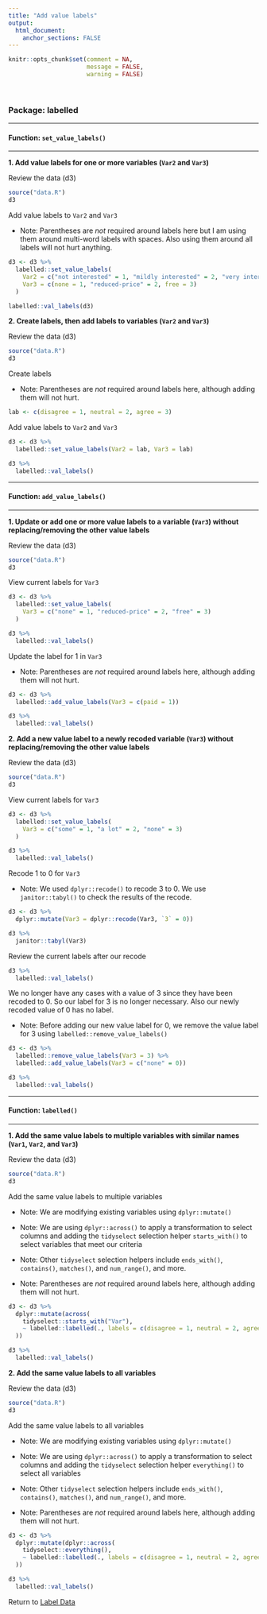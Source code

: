 ```yaml
---
title: "Add value labels"
output:
  html_document:
    anchor_sections: FALSE
---
```


```r
knitr::opts_chunk$set(comment = NA,
                      message = FALSE,
                      warning = FALSE)
```

<br>

### Package: labelled

---

#### Function: `set_value_labels()`

---

**1\. Add value labels for one or more variables (`Var2` and `Var3`)**

Review the data (d3)

```r

source("data.R")
d3

```

Add value labels to `Var2` and `Var3`

* Note: Parentheses are *not* required around labels here but I am using them around multi-word labels with spaces. Also using them around all labels will not hurt anything.

```r

d3 <- d3 %>%
  labelled::set_value_labels(
    Var2 = c("not interested" = 1, "mildly interested" = 2, "very interested" = 3),
    Var3 = c(none = 1, "reduced-price" = 2, free = 3)
  )

labelled::val_labels(d3)

```

**2\. Create labels, then add labels to variables (`Var2` and `Var3`)**

Review the data (d3)

```r

source("data.R")
d3

```

Create labels

* Note: Parentheses are *not* required around labels here, although adding them will not hurt.

```r

lab <- c(disagree = 1, neutral = 2, agree = 3)

```


Add value labels to `Var2` and `Var3`

```r

d3 <- d3 %>%
  labelled::set_value_labels(Var2 = lab, Var3 = lab)

d3 %>%
  labelled::val_labels()

```

---

#### Function: `add_value_labels()`

---

**1\. Update or add one or more value labels to a variable (`Var3`) without replacing/removing the other value labels**

Review the data (d3)

```r

source("data.R")
d3

```

View current labels for `Var3`

```r

d3 <- d3 %>%
  labelled::set_value_labels(
    Var3 = c("none" = 1, "reduced-price" = 2, "free" = 3)
  )

d3 %>%
  labelled::val_labels()

```

Update the label for 1 in `Var3`

* Note: Parentheses are *not* required around labels here, although adding them will not hurt.

```r

d3 <- d3 %>%
  labelled::add_value_labels(Var3 = c(paid = 1))

d3 %>%
  labelled::val_labels()

```

**2\. Add a new value label to a newly recoded variable (`Var3`) without replacing/removing the other value labels**

Review the data (d3)

```r

source("data.R")
d3

```

View current labels for `Var3`

```r

d3 <- d3 %>%
  labelled::set_value_labels(
    Var3 = c("some" = 1, "a lot" = 2, "none" = 3)
  )

d3 %>%
  labelled::val_labels()

```

Recode 1 to 0 for `Var3`

* Note: We used `dplyr::recode()` to recode 3 to 0. We use `janitor::tabyl()` to check the results of the recode.

```r

d3 <- d3 %>%
  dplyr::mutate(Var3 = dplyr::recode(Var3, `3` = 0))

d3 %>%
  janitor::tabyl(Var3)

```

Review the current labels after our recode

```r

d3 %>% 
  labelled::val_labels()

```

We no longer have any cases with a value of 3 since they have been recoded to 0. So our label for 3 is no longer necessary. Also our newly recoded value of 0 has no label.

* Note: Before adding our new value label for 0, we remove the value label for 3 using `labelled::remove_value_labels()`

```r

d3 <- d3 %>%
  labelled::remove_value_labels(Var3 = 3) %>%
  labelled::add_value_labels(Var3 = c("none" = 0))

d3 %>% 
  labelled::val_labels()

```


---

#### Function: `labelled()`

---

**1\. Add the same value labels to multiple variables with similar names (`Var1`, `Var2`, and `Var3`)**

Review the data (d3)

```r

source("data.R")
d3

```

Add the same value labels to multiple variables

* Note: We are modifying existing variables using `dplyr::mutate()`

* Note: We are using `dplyr::across()` to apply a transformation to select columns and adding the `tidyselect` selection helper `starts_with()` to select variables that meet our criteria

* Note: Other `tidyselect` selection helpers include `ends_with()`, `contains()`, `matches()`, and `num_range()`, and more.

* Note: Parentheses are *not* required around labels here, although adding them will not hurt.

```r

d3 <- d3 %>%
  dplyr::mutate(across(
    tidyselect::starts_with("Var"),
    ~ labelled::labelled(., labels = c(disagree = 1, neutral = 2, agree = 3))
  ))

d3 %>% 
  labelled::val_labels()

```

**2\. Add the same value labels to all variables**

Review the data (d3)

```r

source("data.R")
d3

```

Add the same value labels to all variables

* Note: We are modifying existing variables using `dplyr::mutate()`

* Note: We are using `dplyr::across()` to apply a transformation to select columns and adding the `tidyselect` selection helper `everything()` to select all variables

* Note: Other `tidyselect` selection helpers include `ends_with()`, `contains()`, `matches()`, and `num_range()`, and more.

* Note: Parentheses are *not* required around labels here, although adding them will not hurt.

```r

d3 <- d3 %>%
  dplyr::mutate(dplyr::across(
    tidyselect::everything(),
    ~ labelled::labelled(., labels = c(disagree = 1, neutral = 2, agree = 3))
  ))

d3 %>%
  labelled::val_labels()

```


Return to [Label Data](https://github.com/Cghlewis/data-wrangling-functions/wiki/Label Data)